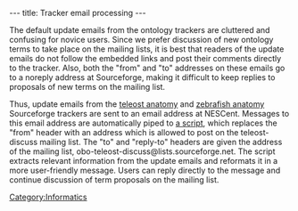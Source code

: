 ---
title: Tracker email processing
---

The default update emails from the ontology trackers are cluttered and confusing for novice users.  Since we prefer discussion of new ontology terms to take place on the mailing lists, it is best that readers of the update emails do not follow the embedded links and post their comments directly to the tracker.  Also, both the "from" and "to" addresses on these emails go to a noreply address at Sourceforge, making it difficult to keep replies to proposals of new terms on the mailing list.

Thus, update emails from the [http://sourceforge.net/tracker/?group_id=76834&atid=994764 teleost anatomy] and [http://sourceforge.net/tracker/?group_id=76834&atid=994726 zebrafish anatomy] Sourceforge trackers are sent to an email address at NESCent.  Messages to this email address are automatically piped to [[Media:format_tracker_mail.txt|a script]], which replaces the "from" header with an address which is allowed to post on the teleost-discuss mailing list.  The "to" and "reply-to" headers are given the address of the mailing list, obo-teleost-discuss@lists.sourceforge.net.  The script extracts relevant information from the update emails and reformats it in a more user-friendly message.  Users can reply directly to the message and continue discussion of term proposals on the mailing list.

[[Category:Informatics]]